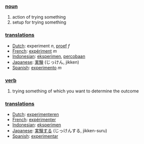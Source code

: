 === [[noun]] ===

#action of trying something
#setup for trying something

=== [[translation]]s ===
*[[Dutch]]: experiment ''n'', [[proef]] ''f''
*[[French]]: [[expériment]] ''m''
*[[Indonesian]]: [[eksperimen]], [[coba|percobaan]]
*[[Japanese]]: [[実験]] (じっけん, jikken)
*[[Spanish]]: [[experimento]] ''m''

=== [[verb]] ===

#trying something of which you want to determine the outcome

=== [[translation]]s ===
*[[Dutch]]: [[experimenteren]]
*[[French]]: [[expérimenter]]
*[[Indonesian]]: [[eksperimen]]
*[[Japanese]]: [[実験する]] (じっけんする, jikken-suru)
*[[Spanish]]: [[experimentar]]